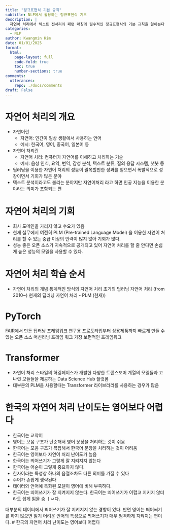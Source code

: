 ```yaml
---
title: "정규표현식 기본 규칙"
subtitle: NLP에서 활용하는 정규표현식 기초
description: |
  자연어 처리에서 텍스트 전처리와 패턴 매칭에 필수적인 정규표현식의 기본 규칙을 알아본다.
categories:
  - NLP
author: Kwangmin Kim
date: 01/01/2025
format: 
  html:
    page-layout: full
    code-fold: true
    toc: true
    number-sections: true
comments: 
  utterances: 
    repo: ./docs/comments
draft: False
---
```


# 자연어 처리의 개요

* 자연어란
   * 자연어: 인간이 일상 생활에서 사용하는 언어
   * 예시: 한국어, 영어, 중국어, 일본어 등
* 자연어 처리란
   * 자연어 처리: 컴퓨터가 자연어를 이해하고 처리하는 기술
   * 예시: 음성 인식, 요약, 번역, 감성 분석, 텍스트 분류, 질의 응답 시스템, 챗봇 등
* 딥러닝을 이용한 자연어 처리의 성능이 괄목할만한 성과를 얻으면서 폭발적으로 성장이면서 기회가 많은 분야
* 텍스트 분석이라고도 불리는 분야지만 자연어처리 라고 하면 인공 지능을 이용한 분야라는 의미가 포함되는 편

# 자연어 처리의 기회

* 회사 도메인을 가리지 않고 수요가 있음
* 현재 실무에서 여전히 PLM (Pre-trained Language Model) 을 이용한 자연어 처리를 할 수 있는 중급 이상의 인력이 많지 않아 기회가 많다.
* 성능 좋은 오픈 소스가 지속적으로 공개되고 있어 자연어 처리를 할 줄 안다면 손쉽게 높은 성능의 모델을 사용할 수 있다.

# 자연어 처리 학습 순서

* 자연어 처리의 개념
통계적인 방식의 자연어 처리
초기의 딥러닝 자연어 처리 (from 2010~)
현재의 딥러닝 자연어 처리 - PLM (현재))

# PyTorch

FAIR에서 만든 딥러닝 프레임워크
연구용 프로토타입부터 상용제품까지 빠르게 만들 수 있는 오픈 소스 머신러닝 프레임 워크
가장 보편적인 프레임워크

# Transformer

* 자연어 처리 스타일의 허깅페이스가 개발한 다양한 트랜스포머 계열의 모델들과 고나련 모듈들을 제공하는 Data Science Hub 플랫폼
* 대부분의 PLM을 사용할때는 Transformer 라이브러리를 사용하는 경우가 많음

# 한국의 자연어 처리 난이도는 영어보다 어렵다

* 한국어는 교착어
* 영어는 모음 구조가 단순해서 영어 문장을 처리하는 것이 쉬움
* 한국어는 모음 구조가 복잡해서 한국어 문장을 처리하는 것이 어려움
* 한국어는 영어보다 자연어 처리 난이도가 높음
* 한국어는 띄어쓰기가 그렇게 잘 지켜지지 않는다
* 한국어는 어순이 그렇게 중요하지 않다.
* 한자어라는 특성상 하나의 음절조차도 다른 의미를 가질 수 있다
* 주어가 손쉽게 생략된다
* 데이터와 언어에 특화된 모델이 영어에 비해 부족하다.
* 한국어는 띄어쓰기가 잘 지켜지지 않는다.
한국어는 띄어쓰기가 어렵고 지키지 않더라도 쉽게 읽을 숭 ㅣㅆ다.
 
 대부분의 데이터에서 띄어쓰기가 잘 지켜지지 않는 경향이 있다.
 반면 영어는 띄어씌기를 하지 않으면 읽기 어려운 언어의 특성으로 띄어쓰기가 매우 엄격하게 지켜지는 편이다.
# 한국의 자연어 처리 난이도는 영어보다 어렵다



